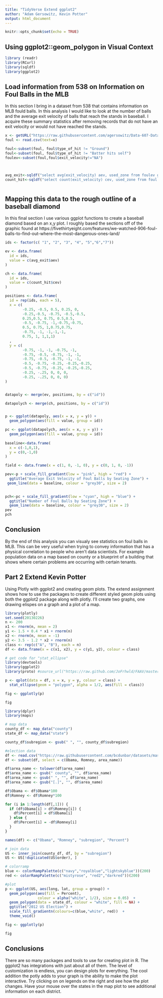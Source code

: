 ```yaml
---
title: "TidyVerse Extend ggplot2"
author: "Adam Gersowitz, Kevin Potter"
output: html_document
---
```


```r
knitr::opts_chunk$set(echo = TRUE)
```

## Using ggplot2::geom_polygon in Visual Context 


```r
library (readr)
library(RCurl)
library(sqldf)
library(ggplot2)
```

## Load information from 538 on Information on Foul Balls in the MLB

In this section I bring in a dataset from 538 that contains information on MLB fould balls. In this analysis I would like to look at the number of balls and the average exit velocity of balls that reach the stands in baseball. I acquire these summary statistics after removing records that do not have an exit velocity or would not have reached the stands.


```r
x <- getURL("https://raw.githubusercontent.com/agersowitz/Data-607-Datasets/master/foul-balls%5B1%5D.csv")
foul <- read.csv(text=x)

foul<-subset(foul, foul$type_of_hit != "Ground")
foul<-subset(foul, foul$type_of_hit != "Batter hits self")
foulev<-subset(foul,foul$exit_velocity!="NA")



avg_exit<-sqldf("select avg(exit_velocity) aev, used_zone from foulev group by used_zone")
count_hit<-sqldf("select count(exit_velocity) cev, used_zone from foul group by used_zone")



```

## Mapping this data to the rough outline of a baseball diamond

In this final section I use various ggplot functions to create a baseball diamond based on an x,y plot. I roughly based the sections off of the graphic found at https://fivethirtyeight.com/features/we-watched-906-foul-balls-to-find-out-where-the-most-dangerous-ones-land/


```r





ids <- factor(c( "1", "2", "3", "4", "5","6","7"))

ev <- data.frame(
  id = ids,
  value = c(avg_exit$aev)
)

ch <- data.frame(
  id = ids,
  value = c(count_hit$cev)
)

positions <- data.frame(
  id = rep(ids, each = 5),
  x = c(
        -0.25, -0.5, 0.5, 0.25, 0,
        -0.25,-0.5, -0.75, -0.5,-0.5,
        0.25,0.5, 0.75, 0.5,0.5,
        -0.5, -0.75, -1,-0.75,-0.75,
        0.5, 0.75, 1,0.75,0.75,
        -0.75, -1, -1,-1,-1,
        0.75, 1, 1,1,1)
  ,
  y = c(
        -0.75, -1, -1, -0.75, -1,
        -0.75, -0.5, -0.75, -1, -1,
        -0.75, -0.5, -0.75, -1, -1,
        -0.5, -0.75, -0.25, -0.25,-0.25,
        -0.5, -0.75, -0.25, -0.25,-0.25,
        -0.25, -.25, 0, 0, 0,
        -0.25, -.25, 0, 0, 0)
)


datapoly <- merge(ev, positions, by = c("id"))

datapolych <- merge(ch, positions, by = c("id"))


p <- ggplot(datapoly, aes(x = x, y = y)) +
  geom_polygon(aes(fill = value, group = id))

pc <- ggplot(datapolych, aes(x = x, y = y)) +
  geom_polygon(aes(fill = value, group = id))
  
baseline<-data.frame(
  x = c(-1,0,1),
  y = c(0,-1,0)
)

field <- data.frame(x = c(1, 0, -1, 0), y = c(0, 1, 0, -1))

pev<-p + scale_fill_gradient(low = "pink", high = "red") + 
  ggtitle("Average Exit Velocity of Foul Balls by Seating Zone") +
 geom_line(data = baseline, colour = "grey30", size = 2) 
  

pch<-pc + scale_fill_gradient(low = "cyan", high = "blue") + 
  ggtitle("Number of Foul Balls by Seating Zone") +
  geom_line(data = baseline, colour = "grey30", size = 2)
pev
pch

```



## Conclusion

By the end of this analysis you can visualy see statistics on foul balls in MLB. This can be very useful when trying to convey information that has a physical correlation to people who aren't data scientists. For example population data on a map based on county or a blueprint of a building that shows where certain problems are occurring with certain tenants.


## Part 2 Extend Kevin Potter

Using Plotly with ggplot2 and creating geom plots. The extend assignment shows how to use the packages to create different styled geom plots using both the ggplot2 package along with plotly. I'll create two graphs, one drawing elispes on a graph and a plot of a map.



```r
library(plotly)
set.seed(20130226)
n <- 200
x1 <- rnorm(n, mean = 2)
y1 <- 1.5 + 0.4 * x1 + rnorm(n)
x2 <- rnorm(n, mean = -1)
y2 <- 3.5 - 1.2 * x2 + rnorm(n)
class <- rep(c("A", "B"), each = n)
df <- data.frame(x = c(x1, x2), y = c(y1, y2), colour = class)

# get code for "stat_ellipse"
library(devtools)
library(ggplot2)
library(proto) #source_url("https://raw.github.com/JoFrhwld/FAAV/master/r/stat-ellipse.R")

p <- qplot(data = df, x = x, y = y, colour = class) +
  stat_ellipse(geom = "polygon", alpha = 1/2, aes(fill = class))

fig <- ggplotly(p)

fig
```
```r
library(dplyr)
library(maps)

# map data
county_df <- map_data("county")
state_df <- map_data("state")

county_df$subregion <- gsub(" ", "", county_df$subregion)

#election data
df <- read.csv("https://raw.githubusercontent.com/bcdunbar/datasets/master/votes.csv")
df <- subset(df, select = c(Obama, Romney, area_name))

df$area_name <- tolower(df$area_name) 
df$area_name <- gsub(" county", "", df$area_name)
df$area_name <- gsub(" ", "", df$area_name)
df$area_name <- gsub("[.]", "", df$area_name)

df$Obama <- df$Obama*100
df$Romney <- df$Romney*100

for (i in 1:length(df[,1])) {
  if (df$Obama[i] > df$Romney[i]) {
    df$Percent[i] = df$Obama[i]
  } else {
    df$Percent[i] = -df$Romney[i]
  }
}

names(df) <- c("Obama", "Romney", "subregion", "Percent")

# join data
US <- inner_join(county_df, df, by = "subregion")
US <- US[!duplicated(US$order), ]

# colorramp
blue <- colorRampPalette(c("navy","royalblue","lightskyblue"))(200)                      
red <- colorRampPalette(c("mistyrose", "red2","darkred"))(200)

#plot
p <- ggplot(US, aes(long, lat, group = group)) +
  geom_polygon(aes(fill = Percent),
               colour = alpha("white", 1/2), size = 0.05)  +
  geom_polygon(data = state_df, colour = "white", fill = NA) +
  ggtitle("2012 US Election") +
  scale_fill_gradientn(colours=c(blue,"white", red))  +
  theme_void()

fig <- ggplotly(p)

fig
```

## Conclusions 

There are so many packages and tools to use for creating plot in R. The ggplot2 has integrations with just about all of them. The level of customization is endless, you can design plots for everything. The cool addition the potly adds to your graph is the ability to make the plot interactive. Try clicking on on legends on the right and see how the plot changes. Have your mouse over the states in the map plot to see additional information on each district.